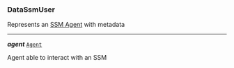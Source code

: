 


### DataSsmUser



Represents an [SSM Agent](/docs/ssm-chaincode-models--page#ssm-chaincode-agent) with metadata



---

***agent*** [`Agent`](/docs/ssm-chaincode-models--page#ssm-chaincode-agent)

Agent able to interact with an SSM


